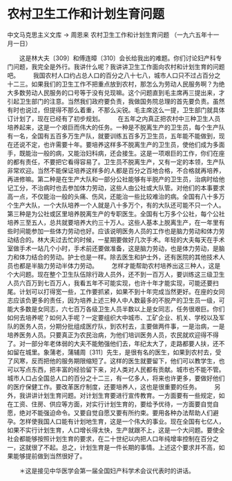 # 农村卫生工作和计划生育问题

中文马克思主义文库 -> 周恩来
农村卫生工作和计划生育问题
（一九六五年十一月一日）


　　这是林大夫〔309〕和傅连暲〔310〕会长给我出的难题。你们讨论妇产科专门问题，我完全是外行。我讲什么呢？我讲讲卫生工作面向农村和计划生育的问题吧。
　　我国农村人口约占总人口的百分之八十七八，城市人口只不过占百分之十二三。如果我们的卫生工作不把重点放到农村，那怎么为劳动人民服务啊？为绝大多数劳动人民服务的口号等于没有兑现嘛。这个问题直到毛主席再三提出来，才引起卫生部门的注意。当然我们政府要负责，我做国务院总理的首先要负责。虽然有时也说过，但提得不那么着重，不那么尖锐。毛主席这么一提，卫生部门就具体订计划了，现在已经有了初步规划。
　　在五年之内真正把农村中三种卫生人员培养起来，这是一个艰巨而伟大的任务。一种是不脱离生产的卫生员，每个生产队有一名，全国有五百多万生产队，就要训练五百多万卫生员，五年能不能做到，现在还说不定，也许需要十年。要培养这样多不脱离生产的卫生员，使他们成为多面手，既能治一般的病，又能治妇科病，还会接生。这是一项艰巨的工作，你们在座的都有责任，不要把它看得容易了。卫生员不脱离生产，又有一定的本领，生产队非常欢迎。当然不能保证培养这样多的人都是百分之百地合格，不合格就再培养，再进修嘛。第二种是在生产大队和一部分公社能够有半脱产的卫生员，治病时给他记工分，不治病时也去参加体力劳动，这些人由公社或大队管。对他们的本事要求高一点，不仅能治一般的头痛、伤风，还能治一些比较难治的病。全国有八十多万个生产大队，一个大队培养一个人就是八十多万个，有的大队还可能不只一个人。第三种是为公社或区里培养脱离生产的专职医生。全国有七万多个公社，每个公社培养三至五人，总共就要培养大约三十万人。这些人基本上脱离生产，在一年里有些时间能参加一些体力劳动也好。应该说明医务人员的工作也是脑力劳动和体力劳动结合的。林大夫过去忙的时候，一星期要做好几次手术。年轻的大夫每天在手术室做手术一站几个小时，手术前还要做准备，这是脑力劳动，也是体力劳动，是脑力和体力结合的劳动。护士也是一样。除去医生和护士外，还有医院的其他技术人员也都是半脑力劳动半体力劳动。
　　怎样才能帮助农村培养出这三种人，这是个大问题。现在整个卫生队伍除行政人员外，还不到一百万人，要训练这三级卫生人员六百万到七百万人，我看五年不可能实现，也许十年才能实现，可能还要扫尾。计划可以打得宽一些，工作要抓紧，如果不到十年完成当然更好。在座的女同志应该负更多的责任，因为培养上述三种人中人数最多的不脱产的卫生员一级，可能大多数是女同志，六七百万各级卫生人员半数以上是女同志，任务很艰巨。你们如何去培养呢？如何入手呢？一定要组织大中城市、工矿企业、机关、学校以及军队的医务人员，分期分批组成医疗队，到农村去，主要做两件事，一是治病，一是培养医务人员。只要真正为农民治病，为他们培训医务人员，农民就欢迎得不得了。对一部分年老体弱的大夫不能勉强他们去，年纪太大了，走路都要人扶，还不如留在城里。象蒲老，蒲辅周〔311〕先生，是很有名的医生，如果到农村去，受了风寒，反而把他的服务期限缩短了。这样的医生就要留下，他们可以教学生，也可以写点东西，把丰富的经验留下来，对人类对人民都有贡献。城市也不能不管。城市人口占全国总人口的百分之十二三，有一亿多人，将来也许更多，要做好他们的医疗保健工作。要改革医疗制度，还要培养人，这也是很重要的任务。
　　另外，我讲讲计划生育问题。对计划生育要进行宣传教育。一方面要有一些规定，如在工资、住房、供应等方面，对实行计划生育的，要给予优待，一方面要自觉自愿，绝对不能强迫命令。又要自觉自愿又要有所约束。要用各种办法帮助人们避孕。怎样使我国人口能有计划地生育，这是一个伟大的事业。现在全国有七亿人，如果不实行计划生育，人口增长得太快，生产就跟不上，这是一个大问题。要使全社会都能够按照计划生育的要求，在二十世纪以内把人口年纯增率控制在百分之一，这就很了不起。总之，计划生育是一件长期的事情。上述这个要求并不高，如果能够提前做到当然很好了。


　　＊这是接见中华医学会第一届全国妇产科学术会议代表时的讲话。



